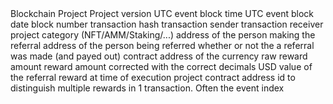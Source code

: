 <ParamField path="blockchain">
Blockchain
</ParamField>
<ParamField path="project">
Project
</ParamField>
<ParamField path="version">
Project version
</ParamField>
<ParamField path="block_time">
UTC event block time
</ParamField>
<ParamField path="block_date">
UTC event block date
</ParamField>
<ParamField path="block_month">
block number
</ParamField>
<ParamField path="tx_hash">
transaction hash
</ParamField>
<ParamField path="tx_from">
transaction sender
</ParamField>
<ParamField path="tx_to">
transaction receiver
</ParamField>
<ParamField path="category">
project category (NFT/AMM/Staking/...)
</ParamField>
<ParamField path="referrer_address">
address of the person making the referral
</ParamField>
<ParamField path="referee_address">
address of the person being referred
</ParamField>
<ParamField path="is_referral">
whether or not the a referral was made (and payed out)
</ParamField>
<ParamField path="currency_contract">
contract address of the currency
</ParamField>
<ParamField path="reward_amount_raw">
raw reward amount
</ParamField>
<ParamField path="reward_amount">
reward amount corrected with the correct decimals
</ParamField>
<ParamField path="reward_amount_usd">
USD value of the referral reward at time of execution
</ParamField>
<ParamField path="project_contract_address">
project contract address
</ParamField>
<ParamField path="sub_tx_id">
id to distinguish multiple rewards in 1 transaction. Often the event index
</ParamField>
